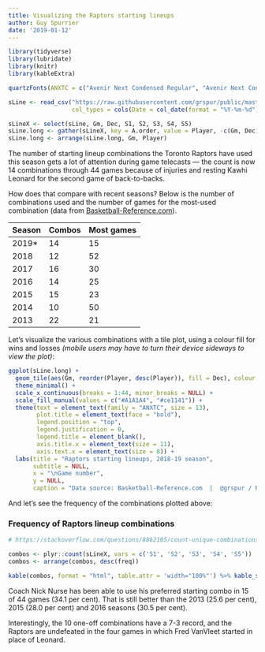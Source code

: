 ```yaml
---
title: Visualizing the Raptors starting lineups
author: Guy Spurrier
date: '2019-01-12'
---
```


```r
library(tidyverse)
library(lubridate)
library(knitr)
library(kableExtra)

quartzFonts(ANXTC = c("Avenir Next Condensed Regular", "Avenir Next Condensed Demi Bold", "Avenir Next Condensed Italic", "Avenir Next Condensed Demi Bold Italic"))

sLine <- read_csv("https://raw.githubusercontent.com/grspur/public/master/Raptors_lineups/RaptorsLineups.csv", 
                  col_types = cols(Date = col_date(format = "%Y-%m-%d")))

sLineX <- select(sLine, Gm, Dec, S1, S2, S3, S4, S5)
sLine.long <- gather(sLineX, key = A.order, value = Player, -c(Gm, Dec))
sLine.long <- arrange(sLine.long, Gm, Player)

```

The number of starting lineup combinations the Toronto Raptors have used this season gets a lot of attention during game telecasts — the count is now 14 combinations through 44 games because of injuries and resting Kawhi Leonard for the second game of back-to-backs. 

How does that compare with recent seasons? Below is the number of combinations used and the number of games for the most-used combination (data from [Basketball-Reference.com](https://www.basketball-reference.com/teams/TOR/2019_start.html)).

Season | Combos | Most games
------ | ------ | ----------
2019*  | 14     | 15
2018   | 12     | 52
2017   | 16     | 30
2016   | 14     | 25
2015   | 15     | 23
2014   | 10     | 50
2013   | 22     | 21

Let's visualize the various combinations with a tile plot, using a colour fill for wins and losses _(mobile users may have to turn their device sideways to view the plot)_:

```r
ggplot(sLine.long) +
  geom_tile(aes(Gm, reorder(Player, desc(Player)), fill = Dec), colour = "white", size = 1) +
  theme_minimal() +
  scale_x_continuous(breaks = 1:44, minor_breaks = NULL) +
  scale_fill_manual(values = c("#A1A1A4", "#ce1141")) +
  theme(text = element_text(family = "ANXTC", size = 13),
        plot.title = element_text(face = "bold"),
        legend.position = "top",
        legend.justification = 0,
        legend.title = element_blank(),
        axis.title.x = element_text(size = 11),
        axis.text.x = element_text(size = 8)) +
  labs(title = "Raptors starting lineups, 2018-19 season",
       subtitle = NULL,
       x = "\nGame number",
       y = NULL,
       caption = "Data source: Basketball-Reference.com  |  @grspur / Redband Sports")

```

And let's see the frequency of the combinations plotted above: 

### Frequency of Raptors lineup combinations

```r
# https://stackoverflow.com/questions/8862105/count-unique-combinations-of-values

combos <- plyr::count(sLineX, vars = c('S1', 'S2', 'S3', 'S4', 'S5'))
combos <- arrange(combos, desc(freq))

kable(combos, format = "html", table.attr = 'width="100%"') %>% kable_styling(position = "left")

```

Coach Nick Nurse has been able to use his preferred starting combo in 15 of 44 games (34.1 per cent). That is still better than the 2013 (25.6 per cent), 2015 (28.0 per cent) and 2016 seasons (30.5 per cent). 

Interestingly, the 10 one-off combinations have a 7-3 record, and the Raptors are undefeated in the four games in which Fred VanVleet started in place of Leonard.

